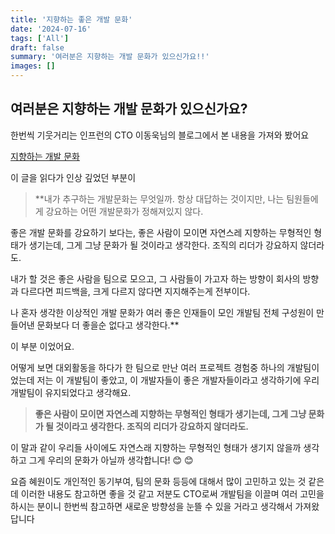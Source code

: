 ```yaml
---
title: '지향하는 좋은 개발 문화'
date: '2024-07-16'
tags: ['All']
draft: false
summary: '여러분은 지향하는 개발 문화가 있으신가요!!'
images: []
---
```


## 여러분은 지향하는 개발 문화가 있으신가요?

한번씩 기웃거리는 인프런의 CTO 이동욱님의 블로그에서 본 내용을 가져와 봤어요

[지향하는 개발 문화](https://jojoldu.tistory.com/765)

이 글을 읽다가 인상 깊었던 부분이

> \*\*내가 추구하는 개발문화는 무엇일까.
> 항상 대답하는 것이지만, 나는 팀원들에게 강요하는 어떤 개발문화가 정해져있지 않다.

좋은 개발 문화를 강요하기 보다는,
좋은 사람이 모이면 자연스레 지향하는 무형적인 형태가 생기는데, 그게 그냥 문화가 될 것이라고 생각한다.
조직의 리더가 강요하지 않더라도.

내가 할 것은 좋은 사람을 팀으로 모으고, 그 사람들이 가고자 하는 방향이 회사의 방향과 다르다면 피드백을,
크게 다르지 않다면 지지해주는게 전부이다.

나 혼자 생각한 이상적인 개발 문화가 여러 좋은 인재들이 모인 개발팀 전체 구성원이 만들어낸 문화보다 더 좋을순 없다고 생각한다.\*\*

>

이 부분 이었어요.

어떻게 보면 대외활동을 하다가 한 팀으로 만난 여러 프로젝트 경험중 하나의 개발팀이었는데 저는 이 개발팀이 좋았고, 이 개발자들이 좋은 개발자들이라고 생각하기에 우리 개발팀이 유지되었다고 생각해요.

> **좋은 사람이 모이면 자연스레 지향하는 무형적인 형태가 생기는데, 그게 그냥 문화가 될 것이라고 생각한다.
> 조직의 리더가 강요하지 않더라도.**

이 말과 같이 우리들 사이에도 자연스래 지향하는 무형적인 형태가 생기지 않을까 생각하고 그게 우리의 문화가 아닐까 생각합니다! 😊 😊

요즘 혜원이도 개인적인 동기부여, 팀의 문화 등등에 대해서 많이 고민하고 있는 것 같은데 이러한 내용도 참고하면 좋을 것 같고 저분도 CTO로써 개발팀을 이끌며 여러 고민을 하시는 분이니 한번씩 참고하면 새로운 방향성을 눈뜰 수 있을 거라고 생각해서 가져왔답니다
